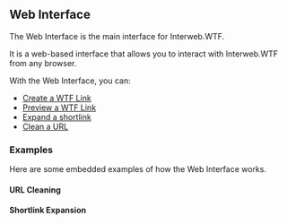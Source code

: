 
## Web Interface

The Web Interface is the main interface for Interweb.WTF.

It is a web-based interface that allows you to interact with Interweb.WTF from any browser.

With the Web Interface, you can:

- [Create a WTF Link](/docs/shorten)
- [Preview a WTF Link](/docs/concepts/wtf-links)
- [Expand a shortlink](/docs/expand)
- [Clean a URL](/docs/clean)

### Examples

Here are some embedded examples of how the Web Interface works.

#### URL Cleaning

<UrlCleaner demoMode />

#### Shortlink Expansion

<UrlExpander demoMode />
